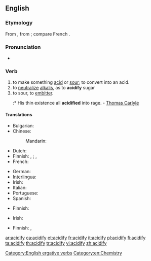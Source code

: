 ==English==

===Etymology===
From {{suffix|acid|fy}}, from {{etyl|la}} {{term|acidus||sour, acid|lang=la}}; compare French {{term|acidifier|lang=fr}}.

===Pronunciation===
* {{audio|En-us-acidify.ogg|Audio (US)}}

===Verb===
{{en-verb|acidif|i|ed}}

# to make something [[acid]] or [[sour]]; to convert into an acid.
# to [[neutralize]] [[alkalis]], as to '''acidify''' sugar
# to sour, to [[embitter]].
#:* His thin existence all '''acidified''' into rage. - [[w:Thomas Carlyle|Thomas Carlyle]]

====Translations====
{{trans-top|to make something acid}}
* Bulgarian: {{t|bg|подкислявам}}
* Chinese:
*: Mandarin: {{t-|cmn|酸化|tr=suānhuà|sc=Hani}}
* Dutch: {{t+|nl|verzuren}}
* Finnish: {{t-|fi|happamoittaa}}, {{t-|fi|happamoitua}}; {{t|fi|hapottaa}}, {{t|fi|hapottua}}
* French: {{t+|fr|acidifier}}
{{trans-mid}}
* German: {{t|de|sich säuern}} {{qualifier|reflexive}}
* [[Interlingua]]: {{t-|ia|acidificar|xs=Interlingua}}
* Irish: {{t|ga|aigéadaigh}}
* Italian: {{t-|it|acidificare}}
* Portuguese: {{t+|pt|acidificar}}
* Spanish: {{t+|es|acidificar}}
{{trans-bottom}}

{{trans-top|to neutralize alkalis}}
* Finnish: {{t|fi|hapottaa}}
{{trans-mid}}
* Irish: {{t|ga|aigéadaigh}}
{{trans-bottom}}

{{trans-top|to embitter}}
* Finnish: {{t|fi|katkeroittaa}}, {{t-|fi|katkeroitua}}
{{trans-mid}}
{{trans-bottom}}

[[Category:English ergative verbs]]
[[Category:en:Chemistry]]

[[ar:acidify]]
[[ca:acidify]]
[[et:acidify]]
[[fr:acidify]]
[[it:acidify]]
[[pl:acidify]]
[[fi:acidify]]
[[ta:acidify]]
[[th:acidify]]
[[tr:acidify]]
[[vi:acidify]]
[[zh:acidify]]